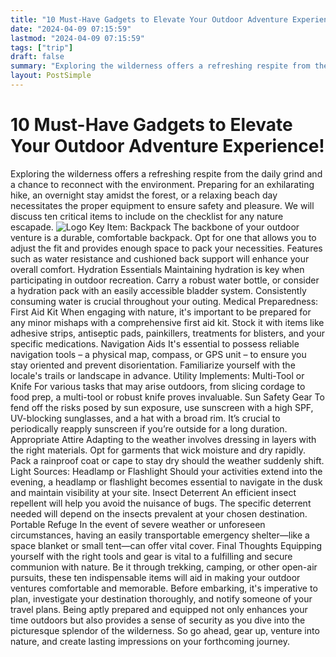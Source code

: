 ```yaml
---
title: "10 Must-Have Gadgets to Elevate Your Outdoor Adventure Experience!"
date: "2024-04-09 07:15:59"
lastmod: "2024-04-09 07:15:59"
tags: ["trip"]
draft: false
summary: "Exploring the wilderness offers a refreshing respite from the daily grind and a chance to reconnect with the environment. Preparing for an exhilarating hike, an overnight stay amidst the forest, or a relaxing beach day necessitates the proper equipment to ensure safety and pleasure. We will discuss ten critical items to include on the checklist for any nature escapade."
layout: PostSimple
---
```

# 10 Must-Have Gadgets to Elevate Your Outdoor Adventure Experience!
Exploring the wilderness offers a refreshing respite from the daily grind and a chance to reconnect with the environment. Preparing for an exhilarating hike, an overnight stay amidst the forest, or a relaxing beach day necessitates the proper equipment to ensure safety and pleasure. We will discuss ten critical items to include on the checklist for any nature escapade.
<img alt="Logo" class="lazyImg" data-src="https://cdn.seniorsselection.com/src_image/7272ed90bff299245f182aa67f121b84.webp" src="/statics/image/loading.webp"/>
Key Item: Backpack
The backbone of your outdoor venture is a durable, comfortable backpack. Opt for one that allows you to adjust the fit and provides enough space to pack your necessities. Features such as water resistance and cushioned back support will enhance your overall comfort.
Hydration Essentials
Maintaining hydration is key when participating in outdoor recreation. Carry a robust water bottle, or consider a hydration pack with an easily accessible bladder system. Consistently consuming water is crucial throughout your outing.
Medical Preparedness: First Aid Kit
When engaging with nature, it's important to be prepared for any minor mishaps with a comprehensive first aid kit. Stock it with items like adhesive strips, antiseptic pads, painkillers, treatments for blisters, and your specific medications.
Navigation Aids
It's essential to possess reliable navigation tools – a physical map, compass, or GPS unit – to ensure you stay oriented and prevent disorientation. Familiarize yourself with the locale's trails or landscape in advance.
Utility Implements: Multi-Tool or Knife
For various tasks that may arise outdoors, from slicing cordage to food prep, a multi-tool or robust knife proves invaluable.
Sun Safety Gear
To fend off the risks posed by sun exposure, use sunscreen with a high SPF, UV-blocking sunglasses, and a hat with a broad rim. It’s crucial to periodically reapply sunscreen if you’re outside for a long duration.
Appropriate Attire
Adapting to the weather involves dressing in layers with the right materials. Opt for garments that wick moisture and dry rapidly. Pack a rainproof coat or cape to stay dry should the weather suddenly shift.
Light Sources: Headlamp or Flashlight
Should your activities extend into the evening, a headlamp or flashlight becomes essential to navigate in the dusk and maintain visibility at your site.
Insect Deterrent
An efficient insect repellent will help you avoid the nuisance of bugs. The specific deterrent needed will depend on the insects prevalent at your chosen destination.
Portable Refuge
In the event of severe weather or unforeseen circumstances, having an easily transportable emergency shelter—like a space blanket or small tent—can offer vital cover.
Final Thoughts
Equipping yourself with the right tools and gear is vital to a fulfilling and secure communion with nature. Be it through trekking, camping, or other open-air pursuits, these ten indispensable items will aid in making your outdoor ventures comfortable and memorable.
Before embarking, it's imperative to plan, investigate your destination thoroughly, and notify someone of your travel plans. Being aptly prepared and equipped not only enhances your time outdoors but also provides a sense of security as you dive into the picturesque splendor of the wilderness. So go ahead, gear up, venture into nature, and create lasting impressions on your forthcoming journey.
        